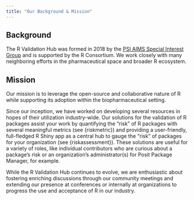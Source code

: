 ```yaml
---
title: "Our Background & Mission"
---
```


## Background

The R Validation Hub was formed in 2018 by the [PSI AIMS Special Interest Group](https://psiweb.org/sigs-special-interest-groups/aims) and is supported by the R Consortium. We work closely with many neighboring efforts in the pharmaceutical space and broader R ecosystem.

## Mission

Our mission is to leverage the open-source and collaborative nature of R while supporting its adoption within the biopharmaceutical setting.

Since our inception, we have worked on developing several resources in hopes of their utilization industry-wide. Our solutions for the validation of R packages assist your work by quantifying the "risk" of R packages with several meaningful metrics (see {riskmetric}) and providing a user-friendly, full-fledged R Shiny app as a central hub to gauge the "risk" of packages for your organization (see {riskassessment}). These solutions are useful for a variety of roles, like individual contributors who are curious about a package's risk or an organization's administrator(s) for Posit Package Manager, for example.

While the R Validation Hub continues to evolve, we are enthusiastic about fostering enriching discussions through our community meetings and extending our presence at conferences or internally at organizations to progress the use and acceptance of R in our industry.
